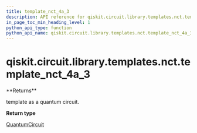 ```yaml
---
title: template_nct_4a_3
description: API reference for qiskit.circuit.library.templates.nct.template_nct_4a_3
in_page_toc_min_heading_level: 1
python_api_type: function
python_api_name: qiskit.circuit.library.templates.nct.template_nct_4a_3
---
```


# qiskit.circuit.library.templates.nct.template\_nct\_4a\_3

<Function id="qiskit.circuit.library.templates.nct.template_nct_4a_3" isDedicatedPage={true} github="https://github.com/qiskit/qiskit/tree/stable/0.18/qiskit/circuit/library/templates/nct/template_nct_4a_3.py" signature="template_nct_4a_3()">
  **Returns**

  template as a quantum circuit.

  **Return type**

  [QuantumCircuit](qiskit.circuit.QuantumCircuit "qiskit.circuit.QuantumCircuit")
</Function>

